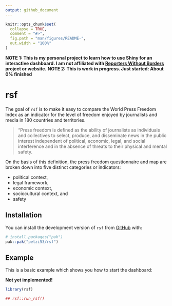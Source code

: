 ```yaml
---
output: github_document
---
```


<!-- README.md is generated from README.Rmd. Please edit that file -->

```r
knitr::opts_chunk$set(
  collapse = TRUE,
  comment = "#>",
  fig.path = "man/figures/README-",
  out.width = "100%"
)
```

**NOTE 1: This is my personal project to learn how to use Shiny for an interactive dashboard. I am not affiliated with [Reporters Without Borders](https://rsf.org/en) project or website.**
**NOTE 2: This is work in progress. Just started: About 0% finished**


# rsf

<!-- badges: start -->
<!-- badges: end -->

The goal of `rsf` is to make it easy to compare the World Press Freedom Index as an indicator for the level of freedom enjoyed by journalists and media in 180 countries and territories. 

> “Press freedom is defined as the ability of journalists as individuals and collectives to select, produce, and disseminate news in the public interest independent of political, economic, legal, and social interference and in the absence of threats to their physical and mental safety.

On the basis of this definition, the press freedom questionnaire and map are broken down into five distinct categories or indicators: 

- political context, 
- legal framework, 
- economic context, 
- sociocultural context, and 
- safety

## Installation

You can install the development version of `rsf` from [GitHub](https://github.com/) with:

``` r
# install.packages("pak")
pak::pak("petzi53/rsf")
```

## Example

This is a basic example which shows you how to start the dashboard:

**Not yet implemented!**

```r
library(rsf)

## rsf::run_rsf()
```

